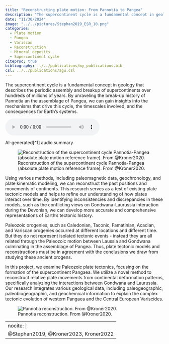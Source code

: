 ```yaml
---
title: "Reconstructing plate motion: From Pannotia to Pangea"
description: "The supercontinent cycle is a fundamental concept in geology that describes the periodic assembly and breakup of supercontinents over hundreds of millions of years. By unraveling the break-up history of Pannotia an the assemblage of Pangea, we can gain insights into the mechanisms that drive this cycle, the timescales involved, and the consequences for Earth's systems."
date: "11/30/2024"
image: "../../pictures/Stephan2019_ESR_10.png"
categories:
  - Plate motion
  - Pangea
  - Variscan
  - Reconstruction
  - Mineral deposits
  - Supercontinent cycle
citeproc: true
bibliography: ../../publications/my_publications.bib
csl: ../../publications/agu.csl
---
```



::: {.grid}

::: {.g-col-9}
The supercontinent cycle is a fundamental concept in geology that describes the periodic assembly and breakup of supercontinents over hundreds of millions of years. By unraveling the break-up history of Pannotia an the assemblage of Pangea, we can gain insights into the mechanisms that drive this cycle, the timescales involved, and the consequences for Earth's systems.

:::


::: {.g-col-3}
![](../../stuff/Reconstructing plate motion linked to Pangea assemblage.wav)

AI-generated[^1] audio summary
:::

:::


![Reconstruction of the supercontinent cycle Pannotia-Pangea (absolute plate motion reference frame). From @Kroner2020.](../../pictures/Pannotia_Pangea.gif)

Using various methods, including paleomagnetic data, geochronology, and plate kinematic modeling, we can reconstruct the past positions and movements of continents. This research serves as a test of existing plate tectonic models and helps to refine our understanding of how plates interact over time. 
By identifying inconsistencies and discrepancies in these models, such as the conflicting views on Gondwana-Laurussia interaction during the Devonian, we can develop more accurate and comprehensive representations of Earth's tectonic history. 

Paleozoic orogenies, such as Caledonian, Taconic, Famatinian, Acadian, and Variscan orogenies occurred at different locations and different time. But they do not represent isolated tectonic events - instead they are all related through the Paleozoic motion between Laussia and Gondwana culminating in the assemblage of Pangea. Thus, plate tectonic models and reconstructions must be in agreement with the conclusions we draw from studying these ancient orogens.


In this project, we examine Paleozoic plate tectonics, focusing on the formation of the supercontinent Pangaea. We utilize a novel method to reconstruct relative plate movements from continental deformation patterns, specifically analyzing the interactions between Gondwana and Laurussia. Our research integrates various geological data, including paleogeographic, paleobiogeographic, and geochemical information to explain the complex tectonic evolution of western Pangaea and the Central European Variscides. 

![Pannotia reconstruction. From @Kroner2020.](../../pictures/pannotia.PNG)

---
nocite: |
  @Stephan2019, @Kroner2023, Kroner2022
---
